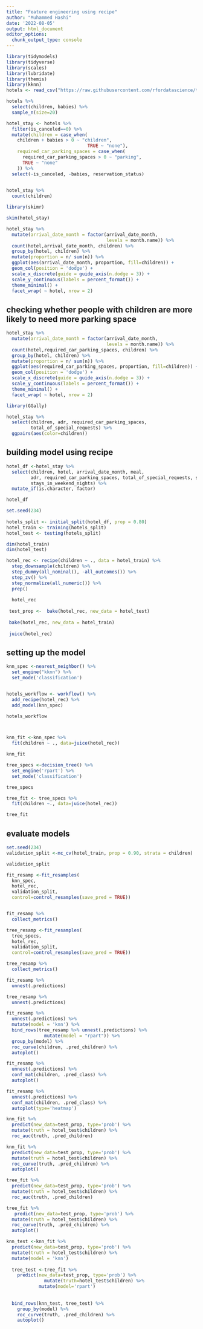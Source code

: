 ```yaml
---
title: "Feature engineering using recipe"
author: "Muhammed Hashi"
date: '2022-08-05'
output: html_document
editor_options: 
  chunk_output_type: console
---
```



```r
library(tidymodels)
library(tidyverse)
library(scales)
library(lubridate)
library(themis)
library(kknn)
hotels <- read_csv("https://raw.githubusercontent.com/rfordatascience/tidytuesday/master/data/2020/2020-02-11/hotels.csv")
```

```r
hotels %>% 
  select(children, babies) %>% 
  sample_n(size=20)
```

```r
hotel_stay <- hotels %>% 
  filter(is_canceled==0) %>% 
  mutate(children = case_when(
    children + babies > 0 ~ "children",
                              TRUE ~ "none"),
    required_car_parking_spaces = case_when(
      required_car_parking_spaces > 0 ~ "parking",
      TRUE ~ "none"
    )) %>% 
  select(-is_canceled, -babies, reservation_status)
  

hotel_stay %>% 
  count(children)
```


```r
library(skimr)

skim(hotel_stay)
```

```r
hotel_stay %>% 
  mutate(arrival_date_month = factor(arrival_date_month,
                                     levels = month.name)) %>% 
  count(hotel,arrival_date_month, children) %>% 
  group_by(hotel, children) %>% 
  mutate(proportion = n/ sum(n)) %>% 
  ggplot(aes(arrival_date_month, proportion, fill=children)) +
  geom_col(position = 'dodge') + 
  scale_x_discrete(guide = guide_axis(n.dodge = 3)) +
  scale_y_continuous(labels = percent_format()) +
  theme_minimal() +
  facet_wrap( ~ hotel, nrow = 2)
```

## checking whether people with children are more likely to need more parking space


```r
hotel_stay %>% 
  mutate(arrival_date_month = factor(arrival_date_month,
                                     levels = month.name)) %>% 
  count(hotel,required_car_parking_spaces, children) %>% 
  group_by(hotel, children) %>% 
  mutate(proportion = n/ sum(n)) %>% 
  ggplot(aes(required_car_parking_spaces, proportion, fill=children)) +
  geom_col(position = 'dodge') + 
  scale_x_discrete(guide = guide_axis(n.dodge = 3)) +
  scale_y_continuous(labels = percent_format()) +
  theme_minimal() +
  facet_wrap( ~ hotel, nrow = 2)
```


```r
library(GGally)

hotel_stay %>% 
  select(children, adr, required_car_parking_spaces,
         total_of_special_requests) %>% 
  ggpairs(aes(color=children))

```


## building model using recipe


```r
hotel_df <-hotel_stay %>% 
  select(children, hotel, arrival_date_month, meal,
         adr, required_car_parking_spaces, total_of_special_requests, stays_in_week_nights,
         stays_in_weekend_nights) %>% 
  mutate_if(is.character, factor)

hotel_df
```



```r
set.seed(234)
 
hotels_split <- initial_split(hotel_df, prop = 0.80)
hotel_train <- training(hotels_split)
hotel_test <- testing(hotels_split)

dim(hotel_train)
dim(hotel_test)
```



```r
hotel_rec <- recipe(children ~ ., data = hotel_train) %>% 
  step_downsample(children) %>% 
  step_dummy(all_nominal(), -all_outcomes()) %>% 
  step_zv() %>% 
  step_normalize(all_numeric()) %>% 
  prep()
  
  hotel_rec
  
 test_prop <-  bake(hotel_rec, new_data = hotel_test)
 
 bake(hotel_rec, new_data = hotel_train)
 
 juice(hotel_rec)
```


## setting up the model

```r
knn_spec <-nearest_neighbor() %>% 
  set_engine("kknn") %>% 
  set_mode('classification')


hotels_workflow <- workflow() %>% 
  add_recipe(hotel_rec) %>% 
  add_model(knn_spec)

hotels_workflow



knn_fit <-knn_spec %>% 
  fit(children ~ ., data=juice(hotel_rec))

knn_fit
```

```r
tree_specs <-decision_tree() %>% 
  set_engine('rpart') %>% 
  set_mode('classification')

tree_specs

tree_fit <- tree_specs %>% 
  fit(children ~., data=juice(hotel_rec))

tree_fit
```

## evaluate models

```r
set.seed(234)
validation_split <-mc_cv(hotel_train, prop = 0.90, strata = children)

validation_split

fit_resamp <-fit_resamples(
  knn_spec,
  hotel_rec,
  validation_split,
  control=control_resamples(save_pred = TRUE))


fit_resamp %>% 
  collect_metrics()

tree_resamp <-fit_resamples(
  tree_specs,
  hotel_rec,
  validation_split,
  control=control_resamples(save_pred = TRUE))

tree_resamp %>% 
  collect_metrics()
```


```r
fit_resamp %>% 
  unnest(.predictions)

tree_resamp %>% 
  unnest(.predictions)
```



```r
fit_resamp %>% 
  unnest(.predictions) %>% 
  mutate(model = 'knn') %>% 
  bind_rows(tree_resamp %>% unnest(.predictions) %>% 
              mutate(model = "rpart")) %>% 
  group_by(model) %>% 
  roc_curve(children, .pred_children) %>% 
  autoplot()
```

```r
fit_resamp %>% 
  unnest(.predictions) %>% 
  conf_mat(children, .pred_class) %>% 
  autoplot()

fit_resamp %>% 
  unnest(.predictions) %>% 
  conf_mat(children, .pred_class) %>% 
  autoplot(type='heatmap')

```


```r
knn_fit %>% 
  predict(new_data=test_prop, type='prob') %>% 
  mutate(truth = hotel_test$children) %>% 
  roc_auc(truth, .pred_children)

knn_fit %>% 
  predict(new_data=test_prop, type='prob') %>% 
  mutate(truth = hotel_test$children) %>% 
  roc_curve(truth, .pred_children) %>% 
  autoplot()
```


```r
tree_fit %>% 
  predict(new_data=test_prop, type='prob') %>% 
  mutate(truth = hotel_test$children) %>% 
  roc_auc(truth, .pred_children)

tree_fit %>% 
   predict(new_data=test_prop, type='prob') %>% 
  mutate(truth = hotel_test$children) %>% 
  roc_curve(truth, .pred_children) %>% 
  autoplot()
```




```r
knn_test <-knn_fit %>% 
  predict(new_data=test_prop, type='prob') %>% 
  mutate(truth = hotel_test$children) %>% 
  mutate(model = 'knn')
  
  tree_test <-tree_fit %>% 
    predict(new_data=test_prop, type='prob') %>% 
              mutate(truth=hotel_test$children) %>% 
            mutate(model='rpart')
  
  
  bind_rows(knn_test, tree_test) %>% 
    group_by(model) %>% 
    roc_curve(truth, .pred_children) %>% 
    autoplot()
```










